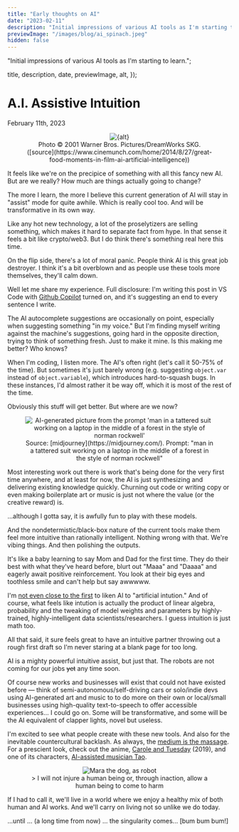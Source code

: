 ```yaml
---
title: "Early thoughts on AI"
date: "2023-02-11"
description: "Initial impressions of various AI tools as I'm starting to learn."
previewImage: "/images/blog/ai_spinach.jpeg"
hidden: false
---
```



  "Initial impressions of various AI tools as I'm starting to learn.";

  title,
  description,
  date,
  previewImage,
  alt,
});

# A.I. Assistive Intuition

<time dateTime={date} className="muted italic">
  February 11th, 2023
</time>

<figure align="center">
  <Image
    src="/images/blog/ai_spinach.jpeg"
    className="mx-auto"
    alt={alt}
    width={400}
    height={400}
  />
  <figcaption>
    Photo © 2001 Warner Bros. Pictures/DreamWorks SKG.
    ([source](https://www.cinemunch.com/home/2014/8/27/great-food-moments-in-film-ai-artificial-intelligence))
  </figcaption>
</figure>

It feels like we're on the precipice of something with all this fancy new AI. But are we really? How much are things actually going to change?

The more I learn, the more I believe this current generation of AI will stay in "assist" mode for quite awhile. Which is really cool too. And will be transformative in its own way.

Like any hot new technology, a lot of the proselytizers are selling something, which makes it hard to separate fact from hype. In that sense it feels a bit like crypto/web3. But I do think there's something real here this time.

On the flip side, there's a lot of moral panic. People think AI is this great job destroyer. I think it's a bit overblown and as people use these tools more themselves, they'll calm down.

Well let me share my experience. Full disclosure: I'm writing this post in VS Code with [Github Copilot](https://github.com/features/copilot) turned on, and it's suggesting an end to every sentence I write.

The AI autocomplete suggestions are occasionally on point, especially when suggesting something "in my voice." But I'm finding myself writing against the machine's suggestions, going hard in the opposite direction, trying to think of something fresh. Just to make it mine. Is this making me better? Who knows?

When I'm coding, I listen more. The AI's often right (let's call it 50-75% of the time). But sometimes it's just barely wrong (e.g. suggesting `object.var` instead of `object.variable`), which introduces hard-to-squash bugs. In these instances, I'd almost rather it be way off, which it is most of the rest of the time.

Obviously this stuff will get better. But where are we now?

<figure align="center">
  <Image
    src="/images/blog/midjourney_forest_laptop.png"
    className="mx-auto"
    alt="AI-generated picture from the prompt 'man in a tattered suit working on a laptop in the middle of a forest in the style of norman rockwell'"
    width={400}
    height={400}
  />
  <figcaption>
    Source: [midjourney](https://midjourney.com/). Prompt: "man in a tattered
    suit working on a laptop in the middle of a forest in the style of norman
    rockwell"
  </figcaption>
</figure>

Most interesting work out there is work that's being done for the very first time anywhere, and at least for now, the AI is just synthesizing and delivering existing knowledge quickly. Churning out code or writing copy or even making boilerplate art or music is just not where the value (or the creative reward) is.

...although I gotta say, it is awfully fun to play with these models.

And the nondetermistic/black-box nature of the current tools make them feel more intuitive than rationally intelligent. Nothing wrong with that. We're vibing things. And then polishing the outputs.

It's like a baby learning to say Mom and Dad for the first time. They do their best with what they've heard before, blurt out "Maaa" and "Daaaa" and eagerly await positive reinforcement. You look at their big eyes and toothless smile and can't help but say awwwww.

I'm [not even close to the first](https://www.google.com/search?q=artificial+intuition) to liken AI to "artificial intution." And of course, what feels like intution is actually the product of linear algebra, probability and the tweaking of model weights and parameters by highly-trained, highly-intelligent data scientists/researchers. I guess intuition is just math too.

All that said, it sure feels great to have an intuitive partner throwing out a rough first draft so I'm never staring at a blank page for too long.

AI is a mighty powerful intuitive assist, but just that. The robots are not coming for our jobs <strike>yet</strike> any time soon.

Of course new works and businesses will exist that could not have existed before — think of semi-autonomous/self-driving cars or solo/indie devs using AI-generated art and music to to do more on their own or local/small businesses using high-quality text-to-speech to offer accessible experiences... I could go on. Some will be transformative, and some will be the AI equivalent of clapper lights, novel but useless.

I'm excited to see what people create with these new tools. And also for the inevitable countercultural backlash. As always, the [medium is the massage](https://en.wikipedia.org/wiki/The_medium_is_the_message). For a prescient look, check out the anime, [Carole and Tuesday](https://www.netflix.com/title/80992137) (2019), and one of its characters, [AI-assisted musician Tao](https://caroleandtuesday.fandom.com/wiki/Tao).

<figure align="center">
  <Image
    src="/images/mara/mara_230211.jpeg"
    className="mx-auto"
    alt="Mara the dog, as robot"
    width={300}
    height={300}
  />
  <figcaption>
    &gt; I will not injure a human being or, through inaction, allow a human
    being to come to harm
  </figcaption>
</figure>

If I had to call it, we'll live in a world where we enjoy a healthy mix of both human and AI works. And we'll carry on living not so unlike we do today.

...until ... (a long time from now) ... the singularity comes... [bum bum bum!]
